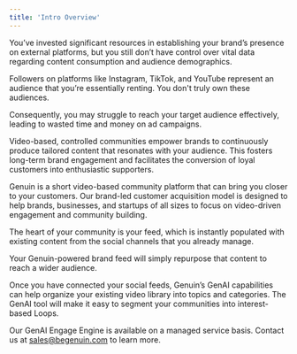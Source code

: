 ```yaml
---
title: 'Intro Overview'
---
```


You’ve invested significant resources in establishing your brand’s presence on external platforms, but you still don’t have control over vital data regarding content consumption and audience demographics.

Followers on platforms like Instagram, TikTok, and YouTube represent an audience that you’re essentially renting. You don't truly own these audiences.

Consequently, you may struggle to reach your target audience effectively, leading to wasted time and money on ad campaigns. 

Video-based, controlled communities empower brands to continuously produce tailored content that resonates with your audience. This fosters long-term brand engagement and facilitates the conversion of loyal customers into enthusiastic supporters.

Genuin is a short video-based community platform that can bring you closer to your customers. Our brand-led customer acquisition model is designed to help brands, businesses, and startups of all sizes to focus on video-driven engagement and community building.

The heart of your community is your feed, which is instantly populated with existing content from the social channels that you already manage.

Your Genuin-powered brand feed will simply repurpose that content to reach a wider audience. 

Once you have connected your social feeds, Genuin’s GenAI capabilities can help organize your existing video library into topics and categories. The GenAI tool will make it easy to segment your communities into interest-based Loops.

Our GenAI Engage Engine is available on a managed service basis. Contact us at [sales@begenuin.com](mailto:sales@begenuin.com) to learn more. 
